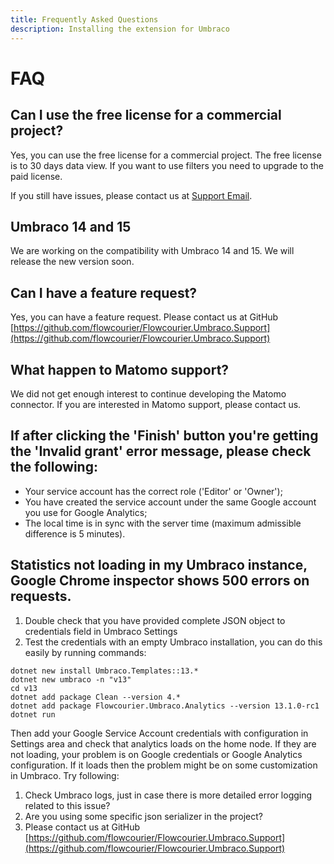 ```yaml
---
title: Frequently Asked Questions
description: Installing the extension for Umbraco
---
```


# FAQ

## Can I use the free license for a commercial project?
Yes, you can use the free license for a commercial project. The free license is to 30 days data view. If you want to use filters you need to upgrade to the paid license.

If you still have issues, please contact us at [Support Email](mailto:support@flowcourier.com).

## Umbraco 14 and 15
We are working on the compatibility with Umbraco 14 and 15. We will release the new version soon. 

## Can I have a feature request?
Yes, you can have a feature request. Please contact us at GitHub [https://github.com/flowcourier/Flowcourier.Umbraco.Support](https://github.com/flowcourier/Flowcourier.Umbraco.Support)

## What happen to Matomo support?
We did not get enough interest to continue developing the Matomo connector. If you are interested in Matomo support, please contact us.


## If after clicking the 'Finish' button you're getting the 'Invalid grant' error message, please check the following:

- Your service account has the correct role ('Editor' or 'Owner');
- You have created the service account under the same Google account you use for Google Analytics;
- The local time is in sync with the server time (maximum admissible difference is 5 minutes).

## Statistics not loading in my Umbraco instance, Google Chrome inspector shows 500 errors on requests.

1. Double check that you have provided complete JSON object to credentials field in Umbraco Settings
2. Test the credentials with an empty Umbraco installation, you can do this easily by running commands:
~~~
dotnet new install Umbraco.Templates::13.*
dotnet new umbraco -n "v13"
cd v13
dotnet add package Clean --version 4.*
dotnet add package Flowcourier.Umbraco.Analytics --version 13.1.0-rc1
dotnet run
~~~
Then add your Google Service Account credentials with configuration in Settings area and check that analytics loads on the home node. If they are not loading, your problem is on Google credentials or Google Analytics configuration. If it loads then the problem might be on some customization in Umbraco. Try following:

1. Check Umbraco logs, just in case there is more detailed error logging related to this issue?
2. Are you using some specific json serializer in the project?
3. Please contact us at GitHub [https://github.com/flowcourier/Flowcourier.Umbraco.Support](https://github.com/flowcourier/Flowcourier.Umbraco.Support)

